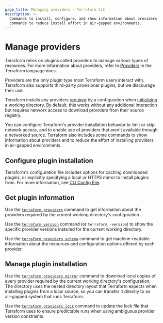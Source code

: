 ```yaml
---
page_title: Managing providers - Terraform CLI
description: >-
  Commands to install, configure, and show information about providers. Also
  commands to reduce install effort in air-gapped environments.
---
```


# Manage providers

Terraform relies on plugins called providers to manage various types
of resources. For more information about providers, refer to
[Providers](/terraform/language/providers) in the Terraform
language docs.

<Note>

Providers are the only plugin type most Terraform users interact with. Terraform also supports third-party provisioner plugins, but
we discourage their use.

</Note>

Terraform installs any providers
[required](/terraform/language/providers/requirements) by a configuration
when [initializing](/terraform/cli/init) a working directory. By default,
this works without any additional interaction but requires network access to
download providers from their source registry.

You can configure Terraform's provider installation behavior to limit or skip
network access, and to enable use of providers that aren't available through a
networked source. Terraform also includes some commands to show information
about providers and to reduce the effort of installing providers in air-gapped
environments.

## Configure plugin installation

Terraform's configuration file includes options for caching downloaded plugins,
or explicitly specifying a local or HTTPS mirror to install plugins from. For
more information, see [CLI Config File](/terraform/cli/config/config-file).

## Get plugin information

Use the [`terraform providers`](/terraform/cli/commands/providers) command to get information
about the providers required by the current working directory's configuration.

Use the [`terraform version`](/terraform/cli/commands/version) command (or
`terraform -version`) to show the specific provider versions installed for the
current working directory.

Use the [`terraform providers schema`](/terraform/cli/commands/providers/schema) command to
get machine-readable information about the resources and configuration options
offered by each provider.

## Manage plugin installation

Use the [`terraform providers mirror`](/terraform/cli/commands/providers/mirror) command to
download local copies of every provider required by the current working
directory's configuration. The directory uses the nested directory layout
that Terraform expects when installing plugins from a local source, so you can
transfer it directly to an air-gapped system that runs Terraform.

Use the [`terraform providers lock`](/terraform/cli/commands/providers/lock) command
to update the lock file that Terraform uses to ensure predictable runs when
using ambiguous provider version constraints.
